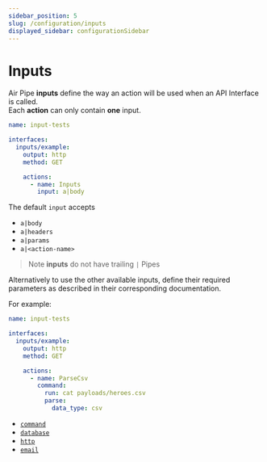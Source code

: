 ```yaml
---
sidebar_position: 5
slug: /configuration/inputs
displayed_sidebar: configurationSidebar
---
```


# Inputs

Air Pipe **inputs** define the way an action will be used when an API Interface is called.<br />
Each **action** can only contain **one** input.

```yml
name: input-tests

interfaces:
  inputs/example:
    output: http
    method: GET

    actions:
      - name: Inputs
        input: a|body
```

The default `input` accepts

- `a|body`
- `a|headers`
- `a|params`
- `a|<action-name>`

> Note **inputs** do not have trailing `|` Pipes

Alternatively to use the other available inputs,
define their required parameters as described in their corresponding documentation.

For example:

```yml
name: input-tests

interfaces:
  inputs/example:
    output: http
    method: GET

    actions:
      - name: ParseCsv
        command:
          run: cat payloads/heroes.csv
          parse:
            data_type: csv
```

- [`command`](/docs/configuration/inputs/command)
- [`database`](/docs/configuration/inputs/databases)
- [`http`](/docs/configuration/inputs/http)
- [`email`](/docs/configuration/inputs/email)
